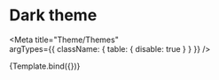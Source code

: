 
# Dark theme

<Meta
  title="Theme/Themes"  
  argTypes={{
    className: { table: { disable: true } }
  }}
/>

<Canvas>
  <Story
    name="Dark theme"
    args={{ divBackground: '#406A8C', background: '#305A7C', fontColor: '#ffffff', normalColor: '#aaaaaa',
      errorColor:      { color: "#ffffff",  background: "#5c3030", border: "#c18787" }, }}>
    {Template.bind({})}
  </Story>
</Canvas>

